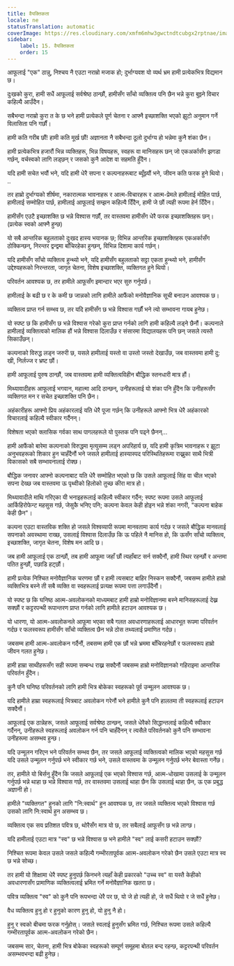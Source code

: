 ```yaml
---
title: वैयक्तिकता
locale: ne
statusTranslation: automatic
coverImage: https://res.cloudinary.com/xmfm6mhw3gwctndtcubgx2rptnae/image/upload/v1740468922/small_cover_tratado_de_psicologia_revolucionaria_a4c0dca4e0.webp
sidebar:
    label: 15. वैयक्तिकता
    order: 15
---
```

आफूलाई "एक" ठान्नु, निश्चय नै एउटा नराम्रो मजाक हो; दुर्भाग्यवश यो व्यर्थ भ्रम हामी प्रत्येकभित्र विद्यमान छ।

दुःखको कुरा, हामी सधैं आफूलाई सर्वश्रेष्ठ ठान्छौं, हामीसँग साँचो व्यक्तित्व पनि छैन भन्ने कुरा बुझ्ने विचार कहिल्यै आउँदैन।

सबैभन्दा नराम्रो कुरा त के छ भने हामी प्रत्येकले पूर्ण चेतना र आफ्नै इच्छाशक्ति भएको झुटो अनुमान गर्ने विलासिता पनि गर्छौं।

हामी कति गरीब छौं! हामी कति मूर्ख छौं! अज्ञानता नै सबैभन्दा ठूलो दुर्भाग्य हो भन्नेमा कुनै शंका छैन।

हामी प्रत्येकभित्र हजारौं भिन्न व्यक्तिहरू, भिन्न विषयहरू, स्वहरू वा मानिसहरू छन् जो एकअर्कासँग झगडा गर्छन्, वर्चस्वको लागि लड्छन् र जसको कुनै आदेश वा सहमति हुँदैन।

यदि हामी सचेत भयौं भने, यदि हामी धेरै सपना र कल्पनाहरूबाट ब्यूँझ्यौं भने, जीवन कति फरक हुने थियो। ..

तर हाम्रो दुर्भाग्यको शीर्षमा, नकारात्मक भावनाहरू र आत्म-विचारहरू र आत्म-प्रेमले हामीलाई मोहित पार्छ, हामीलाई सम्मोहित पार्छ, हामीलाई आफूलाई सम्झन कहिल्यै दिँदैन, हामी जे छौं त्यही रूपमा हेर्न दिँदैन।

हामीसँग एउटै इच्छाशक्ति छ भन्ने विश्वास गर्छौं, तर वास्तवमा हामीसँग धेरै फरक इच्छाशक्तिहरू छन्। (प्रत्येक स्वको आफ्नै हुन्छ)

यो सबै आन्तरिक बहुलताको दुःखद हास्य भयानक छ; विभिन्न आन्तरिक इच्छाशक्तिहरू एकअर्कासँग ठोक्किन्छन्, निरन्तर द्वन्द्वमा बाँचिरहेका हुन्छन्, विभिन्न दिशामा कार्य गर्छन्।

यदि हामीसँग साँचो व्यक्तित्व हुन्थ्यो भने, यदि हामीसँग बहुलताको सट्टा एकता हुन्थ्यो भने, हामीसँग उद्देश्यहरूको निरन्तरता, जागृत चेतना, विशेष इच्छाशक्ति, व्यक्तिगत हुने थियो।

परिवर्तन आवश्यक छ, तर हामीले आफूसँग इमान्दार भएर सुरु गर्नुपर्छ।

हामीलाई के बढी छ र के कमी छ जान्नको लागि हामीले आफैंको मनोवैज्ञानिक सूची बनाउन आवश्यक छ।

व्यक्तित्व प्राप्त गर्न सम्भव छ, तर यदि हामीसँग छ भन्ने विश्वास गर्छौं भने त्यो सम्भावना गायब हुनेछ।

यो स्पष्ट छ कि हामीसँग छ भन्ने विश्वास गरेको कुरा प्राप्त गर्नको लागि हामी कहिल्यै लड्ने छैनौं। कल्पनाले हामीलाई व्यक्तित्वको मालिक हौं भन्ने विश्वास दिलाउँछ र संसारमा विद्यालयहरू पनि छन् जसले त्यस्तै सिकाउँछन्।

कल्पनाको विरुद्ध लड्न जरुरी छ, यसले हामीलाई यस्तो वा उस्तो जस्तो देखाउँछ, जब वास्तवमा हामी दु: खी, निर्लज्ज र भ्रष्ट छौं।

हामी आफूलाई पुरुष ठान्छौं, जब वास्तवमा हामी व्यक्तित्वविहीन बौद्धिक स्तनधारी मात्र हौं।

मिथ्यावादीहरू आफूलाई भगवान, महात्मा आदि ठान्छन्, उनीहरूलाई यो शंका पनि हुँदैन कि उनीहरूसँग व्यक्तिगत मन र सचेत इच्छाशक्ति पनि छैन।

अहंकारीहरू आफ्नो प्रिय अहंकारलाई यति धेरै पूजा गर्छन् कि उनीहरूले आफ्नो भित्र धेरै अहंकारको विचारलाई कहिल्यै स्वीकार गर्दैनन्।

विशेषता भएको क्लासिक गर्वका साथ पागलहरूले यो पुस्तक पनि पढ्ने छैनन्...

हामी आफैंको बारेमा कल्पनाको विरुद्धमा मृत्युसम्म लड्न अपरिहार्य छ, यदि हामी कृत्रिम भावनाहरू र झूटा अनुभवहरूको शिकार हुन चाहँदैनौं भने जसले हामीलाई हास्यास्पद परिस्थितिहरूमा राख्नुका साथै भित्री विकासको सबै सम्भावनालाई रोक्छ।

बौद्धिक जनावर आफ्नो कल्पनाबाट यति धेरै सम्मोहित भएको छ कि उसले आफूलाई सिंह वा चील भएको सपना देख्छ जब वास्तवमा ऊ पृथ्वीको हिलोको तुच्छ कीरा मात्र हो।

मिथ्यावादीले माथि गरिएका यी भनाइहरूलाई कहिल्यै स्वीकार गर्दैन; स्पष्ट रूपमा उसले आफूलाई आर्किहिरोफेन्ट महसुस गर्छ, जेसुकै भनिए पनि; कल्पना केवल केही होइन भन्ने शंका नगरी, "कल्पना बाहेक केही छैन"।

कल्पना एउटा वास्तविक शक्ति हो जसले विश्वव्यापी रूपमा मानवतामा कार्य गर्दछ र जसले बौद्धिक मानवलाई सपनाको अवस्थामा राख्छ, उसलाई विश्वास दिलाउँछ कि ऊ पहिले नै मानिस हो, कि ऊसँग साँचो व्यक्तित्व, इच्छाशक्ति, जागृत चेतना, विशेष मन आदि छ।

जब हामी आफूलाई एक ठान्छौं, तब हामी आफूमा जहाँ छौं त्यहाँबाट सर्न सक्दैनौं, हामी स्थिर रहन्छौं र अन्तमा पतित हुन्छौं, पछाडि हट्छौं।

हामी प्रत्येक निश्चित मनोवैज्ञानिक चरणमा छौं र हामी त्यसबाट बाहिर निस्कन सक्दैनौं, जबसम्म हामीले हाम्रो व्यक्तिभित्र बस्ने ती सबै व्यक्ति वा स्वहरूलाई प्रत्यक्ष रूपमा पत्ता लगाउँदैनौं।

यो स्पष्ट छ कि घनिष्ठ आत्म-अवलोकनको माध्यमबाट हामी हाम्रो मनोविज्ञानमा बस्ने मानिसहरूलाई देख्न सक्छौं र कट्टरपन्थी रूपान्तरण प्राप्त गर्नको लागि हामीले हटाउन आवश्यक छ।

यो धारणा, यो आत्म-अवलोकनले आफूमा भएका सबै गलत अवधारणाहरूलाई आधारभूत रूपमा परिवर्तन गर्दछ र फलस्वरूप हामीसँग साँचो व्यक्तित्व छैन भन्ने ठोस तथ्यलाई प्रमाणित गर्दछ।

जबसम्म हामी आत्म-अवलोकन गर्दैनौं, तबसम्म हामी एक छौं भन्ने भ्रममा बाँचिरहनेछौं र फलस्वरूप हाम्रो जीवन गलत हुनेछ।

हामी हाम्रा साथीहरूसँग सही रूपमा सम्बन्ध राख्न सक्दैनौं जबसम्म हाम्रो मनोविज्ञानको गहिराइमा आन्तरिक परिवर्तन हुँदैन।

कुनै पनि घनिष्ठ परिवर्तनको लागि हामी भित्र बोकेका स्वहरूको पूर्व उन्मूलन आवश्यक छ।

यदि हामीले हाम्रा स्वहरूलाई भित्रबाट अवलोकन गरेनौं भने हामीले कुनै पनि हालतमा ती स्वहरूलाई हटाउन सक्दैनौं।

आफूलाई एक ठान्नेहरू, जसले आफूलाई सर्वश्रेष्ठ ठान्छन्, जसले धेरैको सिद्धान्तलाई कहिल्यै स्वीकार गर्दैनन्, उनीहरूले स्वहरूलाई अवलोकन गर्न पनि चाहँदैनन् र त्यसैले परिवर्तनको कुनै पनि सम्भावना उनीहरूमा असम्भव हुन्छ।

यदि उन्मूलन गरिएन भने परिवर्तन सम्भव छैन, तर जसले आफूलाई व्यक्तित्वको मालिक भएको महसुस गर्छ यदि उसले उन्मूलन गर्नुपर्छ भने स्वीकार गर्छ भने, उसले वास्तवमा के उन्मूलन गर्नुपर्छ भनेर बेवास्ता गर्नेछ।

तर, हामीले यो बिर्सनु हुँदैन कि जसले आफूलाई एक भएको विश्वास गर्छ, आत्म-धोखामा उसलाई के उन्मूलन गर्नुपर्छ भन्ने थाहा छ भन्ने विश्वास गर्छ, तर वास्तवमा उसलाई थाहा छैन कि उसलाई थाहा छैन, ऊ एक प्रबुद्ध अज्ञानी हो।

हामीले "व्यक्तिगत" हुनको लागि "नि:स्वार्थ" हुन आवश्यक छ, तर जसले व्यक्तित्व भएको विश्वास गर्छ उसको लागि नि:स्वार्थ हुन असम्भव छ।

व्यक्तित्व एक सय प्रतिशत पवित्र छ, थोरैसँग मात्र यो छ, तर सबैलाई आफूसँग छ भन्ने लाग्छ।

यदि हामीलाई एउटा मात्र "स्व" छ भन्ने विश्वास छ भने हामीले "स्व" लाई कसरी हटाउन सक्छौं?

निश्चित रूपमा केवल उसले जसले कहिल्यै गम्भीरतापूर्वक आत्म-अवलोकन गरेको छैन उसले एउटा मात्र स्व छ भन्ने सोच्छ।

तर हामी यो शिक्षामा धेरै स्पष्ट हुनुपर्छ किनभने त्यहाँ केही प्रकारको "उच्च स्व" वा यस्तै केहीको अवधारणासँग प्रामाणिक व्यक्तित्वलाई भ्रमित गर्ने मनोवैज्ञानिक खतरा छ।

पवित्र व्यक्तित्व "स्व" को कुनै पनि रूपभन्दा धेरै पर छ, यो जे हो त्यही हो, जे सधैं थियो र जे सधैं हुनेछ।

वैध व्यक्तित्व हुनु हो र हुनुको कारण हुनु हो, यो हुनु नै हो।

हुनु र स्वको बीचमा फरक गर्नुहोस्। जसले स्वलाई हुनुसँग भ्रमित गर्छ, निश्चित रूपमा उसले कहिल्यै गम्भीरतापूर्वक आत्म-अवलोकन गरेको छैन।

जबसम्म सार, चेतना, हामी भित्र बोकेका स्वहरूको सम्पूर्ण समूहमा बोतल बन्द रहन्छ, कट्टरपन्थी परिवर्तन असम्भवभन्दा बढी हुनेछ।


